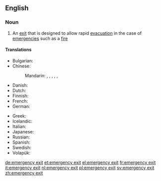 ==English==
{{wikipedia}}

===Noun===
{{en-noun|head=[[emergency]] [[exit]]}}

# An [[exit]] that is designed to allow rapid [[evacuation]] in the case of [[emergency|emergencies]] such as a [[fire]]

====Translations====
{{trans-top|exit for evacuation}}
* Bulgarian: {{t-|bg|авариен изход|m|tr=avaríen ízhod|sc=Cyrl}}
* Chinese:
*: Mandarin: {{t|cmn|太平門|sc=Hani}}, {{t|cmn|太平门|tr=tàipíngmén|sc=Hani}}, {{t|cmn|緊急出口|sc=Hani}}, {{t|cmn|紧急出口|tr=jǐnjí chūkǒu|sc=Hani}}, {{t|cmn|安全門|sc=Hani}}, {{t|cmn|安全门|tr=ānquánmén|sc=Hani}}
* Danish: {{t-|da|nødudgang|c}}
* Dutch: {{t+|nl|nooduitgang|m}}
* Finnish: {{t-|fi|hätäuloskäynti}}
* French: {{t+|fr|sortie de secours|f}}
* German: {{t+|de|Notausgang|m}}
{{trans-mid}}
* Greek: {{t+|el|έξοδος κινδύνου|f|tr=éxodhos kindhínu}}
* Icelandic: {{t-|is|neyðarútgangur|m}}
* Italian: {{t-|it|uscita d'emergenza|f}}
* Japanese: {{t-|ja|非常口|tr=ひじょうぐち, hijōguchi}}
* Russian: {{t-|ru|аварийный выход|m|tr=avaríjnyj výxod}}
* Spanish: {{t-|es|salida de auxilio|f}}
* Swedish: {{t-|sv|nödutgång|c}}
* Volapük: {{t-|vo|ditretasegolöp}}
{{trans-bottom}}

[[de:emergency exit]]
[[et:emergency exit]]
[[el:emergency exit]]
[[fr:emergency exit]]
[[it:emergency exit]]
[[nl:emergency exit]]
[[pl:emergency exit]]
[[sv:emergency exit]]
[[zh:emergency exit]]